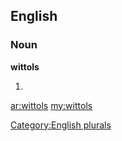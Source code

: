 ==English==

===Noun===
'''wittols'''

# {{plural of|[[wittol]]}}

[[Category:English plurals]]

[[ar:wittols]]
[[my:wittols]]